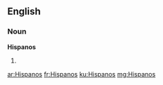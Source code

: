==English==

===Noun===
'''Hispanos'''

# {{plural of|Hispano}}

[[ar:Hispanos]]
[[fr:Hispanos]]
[[ku:Hispanos]]
[[mg:Hispanos]]